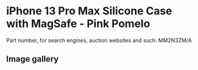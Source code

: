
# iPhone 13 Pro Max Silicone Case with MagSafe - Pink Pomelo

Part number, for search engines, auction websites and such: MM2N3ZM/A

## Image gallery

<div style={{ width: '100%', maxWidth: '768px' }}>
<GalleryComponent
    images={[
      {
        original: "/everysource/MM2N3.webp",
        thumbnail: "/everypreview/MM2N3.webp",
      },
      {
        original: "/everysource/MM2N3_AV1.webp",
        thumbnail: "/everypreview/MM2N3_AV1.webp",
      },
      {
        original: "/everysource/MM2N3_AV2.webp",
        thumbnail: "/everypreview/MM2N3_AV2.webp",
      },
      {
        original: "/everysource/MM2N3_AV3.webp",
        thumbnail: "/everypreview/MM2N3_AV3.webp",
      }
    ]}
  />
</div>